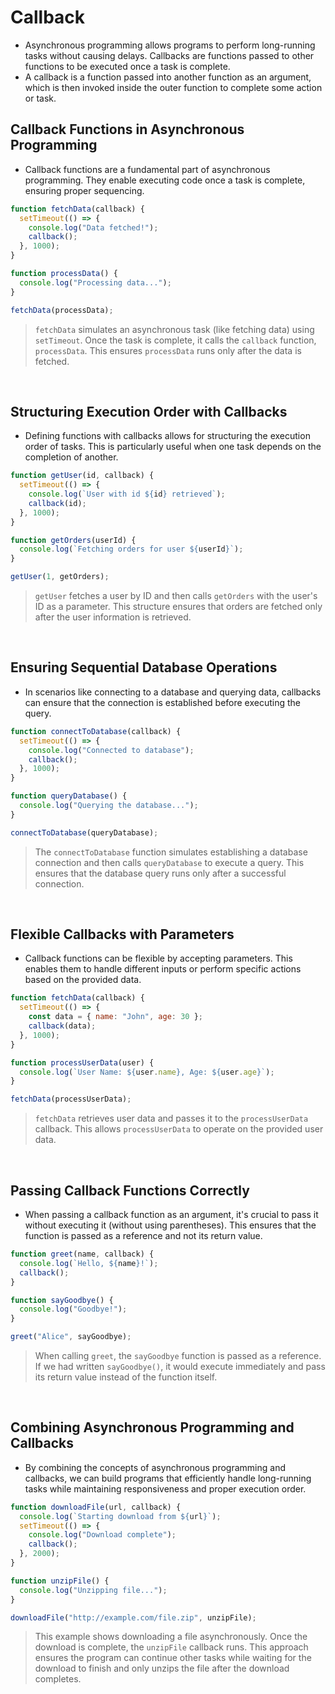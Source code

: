 # Callback
- Asynchronous programming allows programs to perform long-running tasks without causing delays. Callbacks are functions passed to other functions to be executed once a task is complete.
- A callback is a function passed into another function as an argument, which is then invoked inside the outer function to complete some action or task.

## Callback Functions in Asynchronous Programming
- Callback functions are a fundamental part of asynchronous programming. They enable executing code once a task is complete, ensuring proper sequencing.

```javascript
function fetchData(callback) {
  setTimeout(() => {
    console.log("Data fetched!");
    callback();
  }, 1000);
}

function processData() {
  console.log("Processing data...");
}

fetchData(processData);
```
>  `fetchData` simulates an asynchronous task (like fetching data) using `setTimeout`. Once the task is complete, it calls the `callback` function, `processData`. This ensures `processData` runs only after the data is fetched.

<br />

## Structuring Execution Order with Callbacks
- Defining functions with callbacks allows for structuring the execution order of tasks. This is particularly useful when one task depends on the completion of another.

```javascript
function getUser(id, callback) {
  setTimeout(() => {
    console.log(`User with id ${id} retrieved`);
    callback(id);
  }, 1000);
}

function getOrders(userId) {
  console.log(`Fetching orders for user ${userId}`);
}

getUser(1, getOrders);
```
>  `getUser` fetches a user by ID and then calls `getOrders` with the user's ID as a parameter. This structure ensures that orders are fetched only after the user information is retrieved.

<br />

## Ensuring Sequential Database Operations
- In scenarios like connecting to a database and querying data, callbacks can ensure that the connection is established before executing the query.

```javascript
function connectToDatabase(callback) {
  setTimeout(() => {
    console.log("Connected to database");
    callback();
  }, 1000);
}

function queryDatabase() {
  console.log("Querying the database...");
}

connectToDatabase(queryDatabase);
```
> The `connectToDatabase` function simulates establishing a database connection and then calls `queryDatabase` to execute a query. This ensures that the database query runs only after a successful connection.

<br />

## Flexible Callbacks with Parameters
- Callback functions can be flexible by accepting parameters. This enables them to handle different inputs or perform specific actions based on the provided data.

```javascript
function fetchData(callback) {
  setTimeout(() => {
    const data = { name: "John", age: 30 };
    callback(data);
  }, 1000);
}

function processUserData(user) {
  console.log(`User Name: ${user.name}, Age: ${user.age}`);
}

fetchData(processUserData);
```
> `fetchData` retrieves user data and passes it to the `processUserData` callback. This allows `processUserData` to operate on the provided user data.

<br />

## Passing Callback Functions Correctly
- When passing a callback function as an argument, it's crucial to pass it without executing it (without using parentheses). This ensures that the function is passed as a reference and not its return value.

```javascript
function greet(name, callback) {
  console.log(`Hello, ${name}!`);
  callback();
}

function sayGoodbye() {
  console.log("Goodbye!");
}

greet("Alice", sayGoodbye);
```
> When calling `greet`, the `sayGoodbye` function is passed as a reference. If we had written `sayGoodbye()`, it would execute immediately and pass its return value instead of the function itself.

<br />

## Combining Asynchronous Programming and Callbacks
- By combining the concepts of asynchronous programming and callbacks, we can build programs that efficiently handle long-running tasks while maintaining responsiveness and proper execution order.

```javascript
function downloadFile(url, callback) {
  console.log(`Starting download from ${url}`);
  setTimeout(() => {
    console.log("Download complete");
    callback();
  }, 2000);
}

function unzipFile() {
  console.log("Unzipping file...");
}

downloadFile("http://example.com/file.zip", unzipFile);
```
> This example shows downloading a file asynchronously. Once the download is complete, the `unzipFile` callback runs. This approach ensures the program can continue other tasks while waiting for the download to finish and only unzips the file after the download completes.